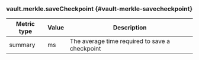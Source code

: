 ### vault.merkle.saveCheckpoint {#vault-merkle-savecheckpoint}

Metric type | Value | Description
----------- | ----- | -----------
summary     | ms    | The average time required to save a checkpoint
